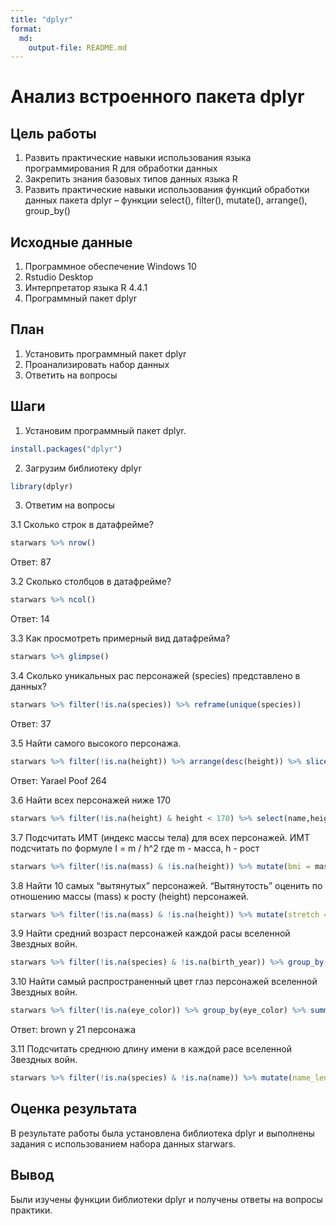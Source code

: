---
title: "dplyr"
format: 
  md:
    output-file: README.md
---

# Анализ встроенного пакета dplyr

## Цель работы
 1. Развить практические навыки использования языка программирования R для
 обработки данных
 2. Закрепить знания базовых типов данных языка R
 3. Развить практические навыки использования функций обработки данных пакета
 dplyr – функции 
select(), filter(), mutate(), arrange(), group_by()

## Исходные данные

1.  Программное обеспечение Windows 10
2.  Rstudio Desktop
3.  Интерпретатор языка R 4.4.1
4.  Программный пакет dplyr

## План

1.  Установить программный пакет dplyr
2.  Проанализировать набор данных
3.  Ответить на вопросы

## Шаги

1.  Установим программный пакет dplyr.
```{r}
install.packages("dplyr")
```
2. Загрузим библиотеку dplyr
```{r}
library(dplyr)
```
3. Ответим на вопросы

3.1  Сколько строк в датафрейме?
```{r}
starwars %>% nrow()
```
Ответ: 87

3.2  Сколько столбцов в датафрейме?
```{r}
starwars %>% ncol()
```
Ответ: 14

3.3 Как просмотреть примерный вид датафрейма?
```{r}
starwars %>% glimpse()
```
3.4 Сколько уникальных рас персонажей (species) представлено в данных?
```{r}
starwars %>% filter(!is.na(species)) %>% reframe(unique(species))
```
Ответ: 37

3.5  Найти самого высокого персонажа.
```{r}
starwars %>% filter(!is.na(height)) %>% arrange(desc(height)) %>% slice(1) %>% select(name,height)
```
Ответ: Yarael Poof 264

3.6 Найти всех персонажей ниже 170
```{r}
starwars %>% filter(!is.na(height) & height < 170) %>% select(name,height)

```
3.7 Подсчитать ИМТ (индекс массы тела) для всех персонажей. ИМТ подсчитать по
  формуле I = m / h^2 где m - масса, h - рост
```{r}
starwars %>% filter(!is.na(mass) & !is.na(height)) %>% mutate(bmi = mass / (height/100)^2) %>% select(name,bmi)

```
3.8 Найти 10 самых “вытянутых” персонажей. “Вытянутость” оценить по отношению
массы (mass) к росту (height) персонажей.
```{r}
starwars %>% filter(!is.na(mass) & !is.na(height)) %>% mutate(stretch = mass / height) %>% arrange(desc(stretch)) %>% slice(1:10) %>% select(name,stretch)
```
3.9  Найти средний возраст персонажей каждой расы вселенной Звездных войн.
```{r}
starwars %>% filter(!is.na(species) & !is.na(birth_year)) %>% group_by(species) %>% summarise(average_age = mean(birth_year, na.rm = TRUE))
```
3.10 Найти самый распространенный цвет глаз персонажей вселенной Звездных
войн.
```{r}
starwars %>% filter(!is.na(eye_color)) %>% group_by(eye_color) %>% summarise(count = n()) %>% arrange(desc(count)) %>% slice(1)
```
Ответ: brown у 21 персонажа

3.11 Подсчитать среднюю длину имени в каждой расе вселенной Звездных войн.
```{r}
starwars %>% filter(!is.na(species) & !is.na(name)) %>% mutate(name_length = nchar(name)) %>% group_by(species) %>% summarise(len = mean(name_length, na.rm = TRUE))
```
## Оценка результата

В результате работы была установлена библиотека dplyr и выполнены задания с использованием набора данных starwars.

## Вывод

Были изучены функции библиотеки dplyr и получены ответы на вопросы практики.